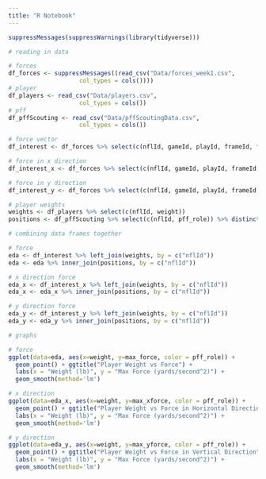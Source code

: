 ```yaml
---
title: "R Notebook"
---
```


```r
suppressMessages(suppressWarnings(library(tidyverse)))
```


```r
# reading in data

# forces
df_forces <- suppressMessages((read_csv("Data/forces_week1.csv",
                    col_types = cols())))
# player
df_players <- read_csv("Data/players.csv",
                    col_types = cols())
# pff
df_pffScouting <- read_csv("Data/pffScoutingData.csv",
                    col_types = cols())

```

```r
# force vector
df_interest <- df_forces %>% select(c(nflId, gameId, playId, frameId, force, weight)) %>% group_by(nflId) %>% summarise(max_force = max(force))

# force in x direction
df_interest_x <- df_forces %>% select(c(nflId, gameId, playId, frameId, x_force, weight)) %>% group_by(nflId) %>% summarise(max_xforce = max(x_force))

# force in y direction
df_interest_y <- df_forces %>% select(c(nflId, gameId, playId, frameId, y_force, weight)) %>% group_by(nflId) %>% summarise(max_yforce = max(y_force))

# player weights
weights <- df_players %>% select(c(nflId, weight))
positions <- df_pffScouting %>% select(c(nflId, pff_role)) %>% distinct(nflId, .keep_all = TRUE) %>% filter(pff_role %in% c("Pass Block", "Pass Rush"))
```

```r
# combining data frames together

# force
eda <- df_interest %>% left_join(weights, by = c("nflId"))
eda <- eda %>% inner_join(positions, by = c("nflId"))

# x direction force
eda_x <- df_interest_x %>% left_join(weights, by = c("nflId"))
eda_x <- eda_x %>% inner_join(positions, by = c("nflId"))

# y direction force
eda_y <- df_interest_y %>% left_join(weights, by = c("nflId"))
eda_y <- eda_y %>% inner_join(positions, by = c("nflId"))
```

```r
# graphs

# force
ggplot(data=eda, aes(x=weight, y=max_force, color = pff_role)) +
  geom_point() + ggtitle("Player Weight vs Force") + 
  labs(x = "Weight (lb)", y = "Max Force (yards/second^2)") + 
  geom_smooth(method='lm')

# x direction 
ggplot(data=eda_x, aes(x=weight, y=max_xforce, color = pff_role)) +
  geom_point() + ggtitle("Player Weight vs Force in Horizontal Direction") + 
  labs(x = "Weight (lb)", y = "Max Force (yards/second^2)") + 
  geom_smooth(method='lm')

# y direction
ggplot(data=eda_y, aes(x=weight, y=max_yforce, color = pff_role)) +
  geom_point() + ggtitle("Player Weight vs Force in Vertical Direction") + 
  labs(x = "Weight (lb)", y = "Max Force (yards/second^2)") + 
  geom_smooth(method='lm')
```


